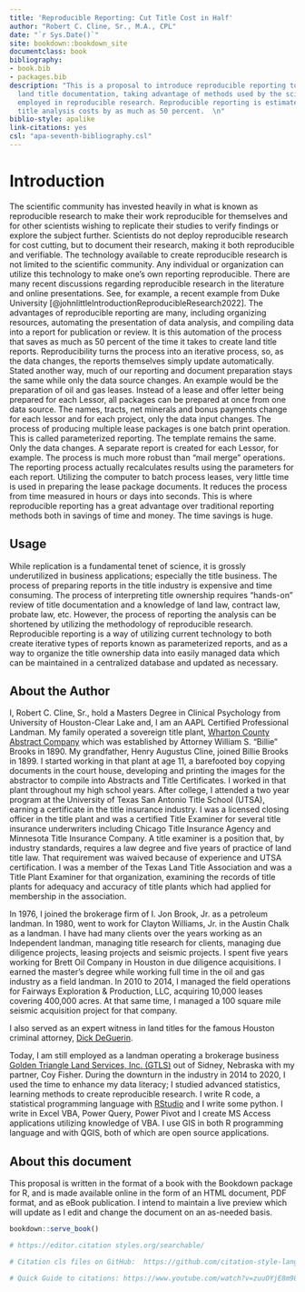 ```yaml
--- 
title: 'Reproducible Reporting: Cut Title Cost in Half'
author: "Robert C. Cline, Sr., M.A., CPL"
date: "`r Sys.Date()`"
site: bookdown::bookdown_site
documentclass: book
bibliography:
- book.bib
- packages.bib
description: "This is a proposal to introduce reproducible reporting to steamline
  land title documentation, taking advantage of methods used by the scientific community
  employed in reproducible research. Reproducible reporting is estimated to reduce
  title analysis costs by as much as 50 percent.  \n"
biblio-style: apalike
link-citations: yes
csl: "apa-seventh-bibliography.csl"
---
```


# Introduction

The scientific community has invested heavily in what is known as reproducible research to make their work reproducible for themselves and for other scientists wishing to replicate their studies to verify findings or explore the subject further. Scientists do not deploy reproducible research for cost cutting, but to document their research, making it both reproducible and verifiable. The technology available to create reproducible research is not limited to the scientific community. Any individual or organization can utilize this technology to make one's own reporting reproducible.  There are many recent discussions regarding reproducible research in the literature and online presentations. See, for example, a recent example from Duke University [@johnlittleIntroductionReproducibleResearch2022]. The advantages of reproducible reporting are many, including organizing resources, automating the presentation of data analysis, and compiling data into a report for publication or review. It is this automation of the process that saves as much as 50 percent of the time it takes to create land title reports. Reproducibility turns the process into an iterative process, so, as the data changes, the reports themselves simply update automatically.  Stated another way, much of our reporting and document preparation stays the same while only the data source changes. An example would be the preparation of oil and gas leases.  Instead of a lease and offer letter being prepared for each Lessor, all packages can be prepared at once from one data source. The names, tracts, net minerals and bonus payments change for each lessor and for each project, only the data input changes.  The process of producing multiple lease packages is one batch print operation. This is called parameterized reporting. The template remains the same.  Only the data changes. A separate report is created for each Lessor, for example.  The process is much more robust than "mail merge" operations.  The reporting process actually recalculates results using the parameters for each report. Utilizing the computer to batch process leases, very little time is used in preparing the lease package documents. It reduces the process from time measured in hours or days into seconds. This is where reproducible reporting has a great advantage over traditional reporting methods both in savings of time and money.  The time savings is huge.  

## Usage 

While replication is a fundamental tenet of science, it is grossly underutilized in business applications; especially the title business. The process of preparing reports in the title industry is expensive and time consuming. The process of interpreting title ownership requires "hands-on" review of title documentation and a knowledge of land law, contract law, probate law, etc.  However, the process of reporting the analysis can be shortened by utilizing the methodology of reproducible research. Reproducible reporting is a way of utilizing current technology to both create iterative types of reports known as parameterized reports, and as a way to organize the title ownership data into easily managed data which can be maintained in a centralized database and updated as necessary.  

## About the Author

I, Robert C. Cline, Sr., hold a Masters Degree in Clinical Psychology from University of Houston-Clear Lake and, I am an AAPL Certified Professional Landman.  My family operated a sovereign title plant, [Wharton County Abstract Company](http://www.stxmaps.com/go/texas-historical-marker-wharton-county-abstract-company.html) which was established by Attorney William S. "Billie" Brooks in 1890. My grandfather, Henry Augustus Cline, joined Billie Brooks in 1899. I started working in that plant at age 11, a barefooted boy copying documents in the court house, developing and printing the images for the abstractor to compile into Abstracts and Title Certificates.  I worked in that plant throughout my high school years.  After college, I attended a two year program at the University of Texas San Antonio Title School (UTSA), earning a certificate in the title insurance industry. I was a licensed closing officer in the title plant and was a certified Title Examiner for several title insurance underwriters including Chicago Title Insurance Agency and Minnesota Title Insurance Company. A title examiner is a position that, by industry standards, requires a law degree and five years of practice of land title law.  That requirement was waived because of experience and UTSA certification.  I was a member of the Texas Land Title Association and was a Title Plant Examiner for that organization, examining the records of title plants for adequacy and accuracy of title plants which had applied for membership in the association.

In 1976, I joined the brokerage firm of I. Jon Brook, Jr. as a petroleum landman. In 1980, went to work for Clayton Williams, Jr. in the Austin Chalk as a landman.  I have had many clients over the years working as an Independent landman, managing title research for clients, managing due diligence projects, leasing projects and seismic projects. I spent five years working for Brett Oil Company in Houston in due diligence acquisitions.  I earned the master's degree while working full time in the oil and gas industry as a field landman. In 2010 to 2014, I managed the field operations for Fairways Exploration & Production, LLC, acquiring 10,000 leases covering 400,000 acres. At that same time, I managed a 100 square mile seismic acquisition project for that company.  

I also served as an expert witness in land titles for the famous Houston criminal attorney, [Dick DeGuerin](https://deguerin.com/).

Today, I am still employed as a landman operating a brokerage business [Golden Triangle Land Services, Inc. (GTLS)](https://goldentriangleland.com/) out of Sidney, Nebraska with my partner, Coy Fisher. During the downturn in the industry in 2014 to 2020, I used the time to enhance my data literacy; I studied advanced statistics, learning methods to create reproducible research. I write R code, a statistical programming language with [RStudio](https://www.rstudio.com/about/) and I write some python. I write in Excel VBA, Power Query, Power Pivot and I create MS Access applications utilizing knowledge of VBA.  I use GIS in both R programming language and with QGIS, both of which are open source applications.  



## About this document 

This proposal is written in the format of a book with the Bookdown package for R, and is made available online in the form of an HTML document, PDF format, and as eBook publication.  I intend to maintain a live preview which will update as I edit and change the document on an as-needed basis.  



```r
bookdown::serve_book()
```

```r
# https://editor.citation styles.org/searchable/ 

# Citation cls files on GitHub:  https://github.com/citation-style-language/styles

# Quick Guide to citations: https://www.youtube.com/watch?v=zuuOYjE8m98&t=110s
```



